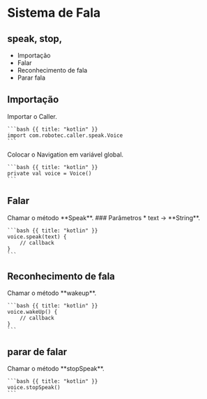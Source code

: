 # Sistema de Fala 
speak, stop, 
---

* Importação
* Falar
* Reconhecimento de fala
* Parar fala

## Importação

<Row>
  <Col>
    Importar o Caller.
  </Col>
  <Col>

    ```bash {{ title: "kotlin" }}
    import com.robotec.caller.speak.Voice 
    ```
  </Col>
  <Col>
    Colocar o Navigation em variável global.
  </Col>
  <Col>

    ```bash {{ title: "kotlin" }}
    private val voice = Voice()
    ```
  </Col>
</Row>

## Falar

<Row>
  <Col>
      Chamar o método **Speak**.
      ### Parâmetros
      * text ->  **String**.

  </Col>
  <Col>

    ```bash {{ title: "kotlin" }}
    voice.speak(text) {
        // callback
    }
    ```
  </Col>
</Row>

## Reconhecimento de fala

<Row>
  <Col>
      Chamar o método **wakeup**.

  </Col>
  <Col>

    ```bash {{ title: "kotlin" }}
    voice.wakeUp() {
        // callback
    }
    ```
  </Col>
</Row>


## parar de falar

<Row>
  <Col>
      Chamar o método **stopSpeak**.

  </Col>
  <Col>

    ```bash {{ title: "kotlin" }}
    voice.stopSpeak()
    ```
  </Col>
</Row>
